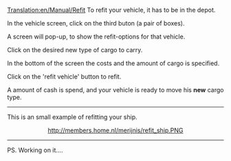 [[Translation:en/Manual/Refit]]
To refit your vehicle, it has to be in the depot.

In the vehicle screen, click on the third buton (a pair of boxes).


A screen will pop-up, to show the refit-options for that vehicle.

Click on the desired new type of cargo to carry.

In the bottom of the screen the costs and the amount of cargo is specified.


Click on the 'refit vehicle' button to refit.

A amount of cash is spend, and your vehicle is ready to move his '''new''' cargo type.

----

This is an small example of refitting your ship.

<center>http://members.home.nl/merijnis/refit_ship.PNG</center>

----
PS. Working on it....